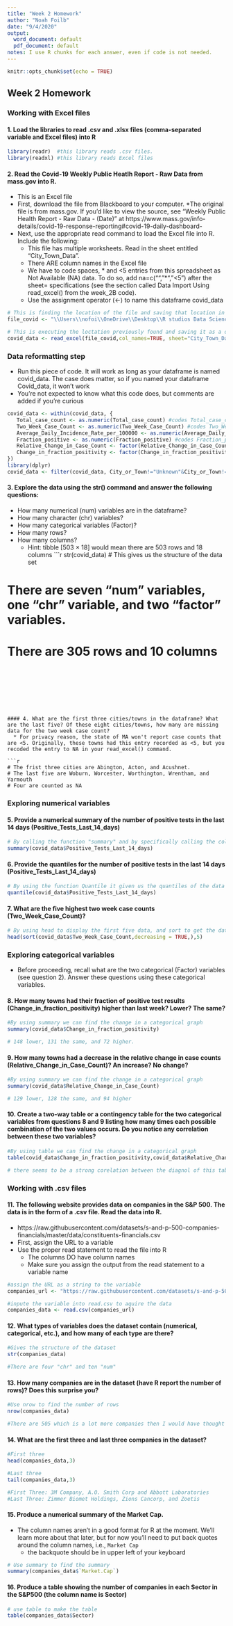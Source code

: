 ---
title: "Week 2 Homework"
author: "Noah Foilb"
date: "9/4/2020"
output:
  word_document: default
  pdf_document: default
notes: I use R chunks for each answer, even if code is not needed.
---

```{r setup, include=FALSE}
knitr::opts_chunk$set(echo = TRUE)
```

## Week 2 Homework

### Working with Excel files

#### 1. Load the libraries to read .csv and .xlsx files (comma-separated variable and Excel files) into R

```{r}
library(readr)  #this library reads .csv files. 
library(readxl) #this library reads Excel files
```







#### 2. Read the Covid-19 Weekly Public Heatlh Report - Raw Data from mass.gov into R.
  * This is an Excel file
  * First, download the file from Blackboard to your computer. 
    *The original file is from mass.gov. If you'd like to view the source, see "Weekly Public Health Report - Raw Data - (Date)" at https://www.mass.gov/info-details/covid-19-response-reporting#covid-19-daily-dashboard-
  * Next, use the appropriate read command to load the Excel file into R. Include the following:
    * This file has multiple worksheets. Read in the sheet entitled "City_Town_Data".
    * There ARE column names in the Excel file
    * We have to code spaces, * and <5 entries from this spreadsheet as Not Available (NA) data. To do so, add na=c("", "*", "<5") after the sheet= specifications (see the section called Data Import Using read_excel() from the week_2B code).
    * Use the assignment operator (<-) to name this dataframe covid_data

```{r}
# This is finding the location of the file and saving that location in Rstudios
file_covid <- "\\Users\\nofoi\\OneDrive\\Desktop\\R studios Data Science\\Homework\\Noah Foilb Week 2\\MA Covid.xlsx"

# This is executing the loctation previously found and saving it as a data set
covid_data <- read_excel(file_covid,col_names=TRUE, sheet="City_Town_Data",na=c("", "*", "<5"))
```







### Data reformatting step
  * Run this piece of code. It will work as long as your dataframe is named covid_data. The case does matter, so if you named your dataframe Covid_data, it won't work
  * You're not expected to know what this code does, but comments are added if you're curious
```{r}
covid_data <- within(covid_data, {
   Total_case_count <- as.numeric(Total_case_count) #codes Total_case_count as numeric data
   Two_Week_Case_Count <- as.numeric(Two_Week_Case_Count) #codes Two_Week_Case_Count as numeric data
   Average_Daily_Incidence_Rate_per_100000 <- as.numeric(Average_Daily_Incidence_Rate_per_100000) #codes Average_Daily_Incidence_Rate_per_100000 as numeric data
   Fraction_positive <- as.numeric(Fraction_positive) #codes Fraction_positive as numeric data
   Relative_Change_in_Case_Count <- factor(Relative_Change_in_Case_Count, levels=c("Lower", "No Change", "Higher")) #codes Relative_Change_in_Case_Count as an ordered factor where in the order Lower<No Change<Higher
   Change_in_fraction_positivity <- factor(Change_in_fraction_positivity, levels=c("Lower", "No Change", "Higher")) #codes Change_in_fraction_positivity as an ordered factor where in the order Lower<No Change<Higher
})
library(dplyr)
covid_data <- filter(covid_data, City_or_Town!="Unknown"&City_or_Town!="State")
```

#### 3. Explore the data using the str() command and answer the following questions:
  * How many numerical (num) variables are in the dataframe?
  * How many character (chr) variables?
  * How many categorical variables (Factor)?
  * How many rows?
  * How many columns?
    * Hint: tibble [503 × 18] would mean there are 503 rows and 18 columns
```{r}
str(covid_data)    # This gives us the structure of the data set

# There are seven "num" variables, one "chr" variable, and two "factor" variables.
# There are 305 rows and 10 columns 
```








#### 4. What are the first three cities/towns in the dataframe? What are the last five? Of these eight cities/towns, how many are missing data for the two week case count?
  * For privacy reason, the state of MA won't report case counts that are <5. Originally, these towns had this entry recorded as <5, but you recoded the entry to NA in your read_excel() command.

```{r}
# The frist three cities are Abington, Acton, and Acushnet.
# The last five are Woburn, Worcester, Worthington, Wrentham, and Yarmouth
# Four are counted as NA
```







### Exploring numerical variables
#### 5. Provide a numerical summary of the number of positive tests in the last 14 days (Positive_Tests_Last_14_days)

```{r}
# By calling the function "summary" and by specifically calling the column heading of Postive_Tests_Last_14_days, we get one column summary
summary(covid_data$Positive_Tests_Last_14_days)
```







#### 6. Provide the quantiles for the number of positive tests in the last 14 days (Positive_Tests_Last_14_days)

```{r}
# By using the function Quantile it given us the quantiles of the data
quantile(covid_data$Positive_Tests_Last_14_days)
```







#### 7. What are the five highest two week case counts (Two_Week_Case_Count)?

```{r}
# By using head to display the first five data, and sort to get the data in order we are able to find the five highesr two week case counts
head(sort(covid_data$Two_Week_Case_Count,decreasing = TRUE,),5)
```







### Exploring categorical variables
 * Before proceeding, recall what are the two categorical (Factor) variables (see question 2). Answer these questions using these categorical variables.
 
#### 8. How many towns had their fraction of positive test results (Change_in_fraction_positivity) higher than last week? Lower? The same?

```{r}
#By using summary we can find the change in a categorical graph
summary(covid_data$Change_in_fraction_positivity)

# 148 lower, 131 the same, and 72 higher.
```







#### 9. How many towns had a decrease in the relative change in case counts (Relative_Change_in_Case_Count)? An increase? No change?

```{r}
#By using summary we can find the change in a categorical graph
summary(covid_data$Relative_Change_in_Case_Count)

# 129 lower, 128 the same, and 94 higher
```






#### 10. Create a two-way table or a contingency table for the two categorical variables from questions 8 and 9 listing how many times each possible combination of the two values occurs. Do you notice any correlation between these two variables?

```{r}
#By using table we can find the change in a categorical graph
table(covid_data$Change_in_fraction_positivity,covid_data$Relative_Change_in_Case_Count)

# there seems to be a strong corelation between the diagnol of this table (LowervsLower, NoChangevsNochange, and HighervsHigher)
```






### Working with .csv files

#### 11. The following website provides data on companies in the S&P 500. The data is in the form of a .csv file. Read the data into R.
  * https://raw.githubusercontent.com/datasets/s-and-p-500-companies-financials/master/data/constituents-financials.csv
  * First, assign the URL to a variable
  * Use the proper read statement to read the file into R
    * The columns DO have column names
    * Make sure you assign the output from the read statement to a variable name

```{r}
#assign the URL as a string to the variable
companies_url <- "https://raw.githubusercontent.com/datasets/s-and-p-500-companies-financials/master/data/constituents-financials.csv"

#inpute the variable into read.csv to aquire the data
companies_data <- read.csv(companies_url)
```






#### 12. What types of variables does the dataset contain (numerical, categorical, etc.), and how many of each type are there?

```{r}
#Gives the structure of the dataset
str(companies_data)

#There are four "chr" and ten "num"
```







#### 13. How many companies are in the dataset (have R report the number of rows)? Does this surprise you?

```{r}
#Use nrow to find the number of rows
nrow(companies_data)

#There are 505 which is a lot more companies then I would have thought
```







#### 14. What are the first three and last three companies in the dataset?

```{r}
#First three
head(companies_data,3)

#Last three
tail(companies_data,3)

#First Three: 3M Company, A.O. Smith Corp and Abbott Laboratories
#Last Three: Zimmer Biomet Holdings, Zions Cancorp, and Zoetis
```







#### 15. Produce a numerical summary of the Market Cap.
  * The column names aren't in a good format for R at the moment. We'll learn more about that later, but for now you'll need to put back quotes around the column names, i.e., `Market Cap`
    * the backquote should be in upper left of your keyboard

```{r}
# Use summary to find the summary
summary(companies_data$`Market.Cap`)
```






#### 16. Produce a table showing the number of companies in each Sector in the S&P500 (the column name is Sector)

```{r}
# use table to make the table
table(companies_data$Sector)
```







